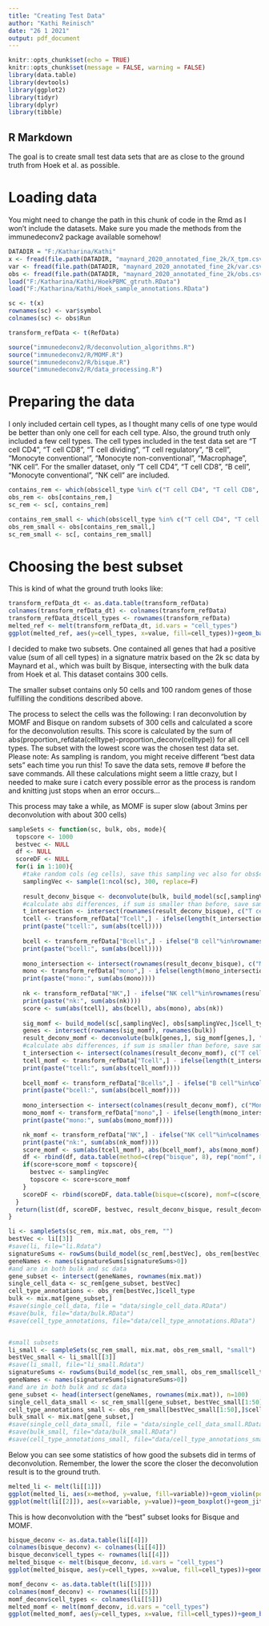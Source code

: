 ```yaml
---
title: "Creating Test Data"
author: "Kathi Reinisch"
date: "26 1 2021"
output: pdf_document
---
```


```r
knitr::opts_chunk$set(echo = TRUE)
knitr::opts_chunk$set(message = FALSE, warning = FALSE)
library(data.table)
library(devtools)
library(ggplot2)
library(tidyr)
library(dplyr)
library(tibble)
```

## R Markdown

The goal is to create small test data sets that are as close to the ground truth from Hoek et al. as possible.

# Loading data
You might need to change the path in this chunk of code in the Rmd as I won't include the datasets. Make sure you made the methods from the immunedeconv2 package available somehow!
```r
DATADIR = "F:/Katharina/Kathi"
x <- fread(file.path(DATADIR, "maynard_2020_annotated_fine_2k/X_tpm.csv"), header = F)
var <- fread(file.path(DATADIR, "maynard_2020_annotated_fine_2k/var.csv"), header = T)
obs <- fread(file.path(DATADIR, "maynard_2020_annotated_fine_2k/obs.csv"), header = T)
load("F:/Katharina/Kathi/HoekPBMC_gtruth.RData")
load("F:/Katharina/Kathi/Hoek_sample_annotations.RData")

sc <- t(x)
rownames(sc) <- var$symbol
colnames(sc) <- obs$Run

transform_refData <- t(RefData)

source("immunedeconv2/R/deconvolution_algorithms.R")
source("immunedeconv2/R/MOMF.R")
source("immunedeconv2/R/bisque.R")
source("immunedeconv2/R/data_processing.R")
```

# Preparing the data

I only included certain cell types, as I thought many cells of one type would be better than only one cell for each cell type. Also, the ground truth only included a few cell types. 
The cell types included in the test data set are "T cell CD4", "T cell CD8", "T cell dividing", "T cell regulatory", "B cell", "Monocyte conventional", "Monocyte non-conventional", "Macrophage", "NK cell". 
For the smaller dataset, only "T cell CD4", "T cell CD8", "B cell", "Monocyte conventional", "NK cell" are included. 

```r

contains_rem <- which(obs$cell_type %in% c("T cell CD4", "T cell CD8", "T cell dividing", "T cell regulatory", "B cell", "Monocyte conventional", "Monocyte non-conventional", "Macrophage", "NK cell"))
obs_rem <- obs[contains_rem,]
sc_rem <- sc[, contains_rem]

contains_rem_small <- which(obs$cell_type %in% c("T cell CD4", "T cell CD8", "B cell", "Monocyte conventional", "NK cell"))
obs_rem_small <- obs[contains_rem_small,]
sc_rem_small <- sc[, contains_rem_small]
```
 
# Choosing the best subset
This is kind of what the ground truth looks like: 

```r
transform_refData_dt <- as.data.table(transform_refData)
colnames(transform_refData_dt) <- colnames(transform_refData)
transform_refData_dt$cell_types <- rownames(transform_refData)
melted_ref <- melt(transform_refData_dt, id.vars = "cell_types")
ggplot(melted_ref, aes(y=cell_types, x=value, fill=cell_types))+geom_bar(stat="identity", position = "stack")+facet_wrap(~variable)
```

I decided to make two subsets. One contained all genes that had a positive value (sum of all cell types) in a signature matrix based on the 2k sc data by Maynard et al., which was built by Bisque, intersecting with the bulk data from Hoek et al. This dataset contains 300 cells. 

The smaller subset contains only 50 cells and 100 random genes of those fulfilling the conditions described above. 

The process to select the cells was the following:
I ran deconvolution by MOMF and Bisque on random subsets of 300 cells and calculated a score for the deconvolution results. This score is calculated by the sum of abs(proportion_refdata(celltype)-proportion_deconv(celltype)) for all cell types. The subset with the lowest score was the chosen test data set. Please note: As sampling is random, you might receive different "best data sets" each time you run this! To save the data sets, remove # before the save commands.
All these calculations might seem a little crazy, but I needed to make sure i catch every possible error as the process is random and knitting just stops when an error occurs...

This process may take a while, as MOMF is super slow (about 3mins per deconvolution with about 300 cells)

```r
sampleSets <- function(sc, bulk, obs, mode){
  topscore <- 1000
  bestvec <- NULL
  df <- NULL
  scoreDF <- NULL
  for(i in 1:100){
    #take random cols (eg cells), save this sampling vec also for obs$cell_type
    samplingVec <- sample(1:ncol(sc), 300, replace=F)
  
    result_deconv_bisque <- deconvolute(bulk, build_model(sc[,samplingVec], obs[samplingVec,]$cell_type, "bisque"), "bisque", single_cell_object = sc[,samplingVec], cell_type_annotations= obs[samplingVec,]$cell_type)
    #calculate abs differences, if sum is smaller than before, save sampling vec
    t_intersection <- intersect(rownames(result_deconv_bisque), c("T cell CD4", "T cell CD8", "T cell dividing", "T cell regulatory"))
    tcell <- transform_refData["Tcell",] - ifelse(length(t_intersection)>1,colSums(result_deconv_bisque[t_intersection,]), ifelse(length(t_intersection)==1, result_deconv_bisque[t_intersection,], 0))
    print(paste("tcell:", sum(abs(tcell))))
    
    bcell <- transform_refData["Bcells",] - ifelse("B cell"%in%rownames(result_deconv_bisque), result_deconv_bisque["B cell",], 0)
    print(paste("bcell:", sum(abs(bcell))))
    
    mono_intersection <- intersect(rownames(result_deconv_bisque), c("Monocyte conventional", "Monocyte non-conventional"))
    mono <- transform_refData["mono",] - ifelse(length(mono_intersection)>1,colSums(result_deconv_bisque[mono_intersection,]), ifelse(length(mono_intersection)==1, result_deconv_bisque[mono_intersection,], 0))
    print(paste("mono:", sum(abs(mono))))
    
    nk <- transform_refData["NK",] - ifelse("NK cell"%in%rownames(result_deconv_bisque), result_deconv_bisque["NK cell",], 0)
    print(paste("nk:", sum(abs(nk))))
    score <- sum(abs(tcell), abs(bcell), abs(mono), abs(nk))
  
    sig_momf <- build_model(sc[,samplingVec], obs[samplingVec,]$cell_type, "momf")
    genes <- intersect(rownames(sig_momf), rownames(bulk))
    result_deconv_momf <- deconvolute(bulk[genes,], sig_momf[genes,], "momf", single_cell_object = sc[genes,samplingVec])
    #calculate abs differences, if sum is smaller than before, save sampling vec
    t_intersection <- intersect(colnames(result_deconv_momf), c("T cell CD4", "T cell CD8", "T cell dividing", "T cell regulatory"))
    tcell_momf <- transform_refData["Tcell",] - ifelse(length(t_intersection)>1,rowSums(result_deconv_momf[,t_intersection]), ifelse(length(t_intersection)==1, result_deconv_momf[,t_intersection], 0))
    print(paste("tcell:", sum(abs(tcell_momf))))
    
    bcell_momf <- transform_refData["Bcells",] - ifelse("B cell"%in%colnames(result_deconv_momf), result_deconv_momf[,"B cell"], 0)
    print(paste("bcell:", sum(abs(bcell_momf))))
    
    mono_intersection <- intersect(colnames(result_deconv_momf), c("Monocyte conventional", "Monocyte non-conventional"))
    mono_momf <- transform_refData["mono",] - ifelse(length(mono_intersection)>1,rowSums(result_deconv_momf[,mono_intersection]), ifelse(length(mono_intersection)==1, result_deconv_momf[,mono_intersection], 0))
    print(paste("mono:", sum(abs(mono_momf))))

    nk_momf <- transform_refData["NK",] - ifelse("NK cell"%in%colnames(result_deconv_momf), result_deconv_momf[,"NK cell"], 0)
    print(paste("nk:", sum(abs(nk_momf))))
    score_momf <- sum(abs(tcell_momf), abs(bcell_momf), abs(mono_momf), abs(nk_momf))
    df <- rbind(df, data.table(method=c(rep("bisque", 8), rep("momf", 8)), sample=rep(colnames(bulk), 2), t_cell=c(tcell, tcell_momf), b_cell=c(bcell, bcell_momf), monocyte=c(mono, mono_momf), nk=c(nk, nk_momf)))
    if(score+score_momf < topscore){
      bestvec <- samplingVec
      topscore <- score+score_momf
    }
    scoreDF <- rbind(scoreDF, data.table(bisque=c(score), momf=c(score_momf)))
  }
  return(list(df, scoreDF, bestvec, result_deconv_bisque, result_deconv_momf))
}

```

```r
li <- sampleSets(sc_rem, mix.mat, obs_rem, "")
bestVec <- li[[3]]
#save(li, file="li.Rdata")
signatureSums <- rowSums(build_model(sc_rem[,bestVec], obs_rem[bestVec,]$cell_type, "bisque"))
geneNames <- names(signatureSums[signatureSums>0])
#and are in both bulk and sc data
gene_subset <- intersect(geneNames, rownames(mix.mat))
single_cell_data <- sc_rem[gene_subset, bestVec]
cell_type_annotations <- obs_rem[bestVec,]$cell_type
bulk <- mix.mat[gene_subset,]
#save(single_cell_data, file = "data/single_cell_data.RData")
#save(bulk, file="data/bulk.RData")
#save(cell_type_annotations, file="data/cell_type_annotations.RData")


#small subsets 
li_small <- sampleSets(sc_rem_small, mix.mat, obs_rem_small, "small")
bestVec_small <- li_small[[3]]
#save(li_small, file="li_small.Rdata")
signatureSums <- rowSums(build_model(sc_rem_small, obs_rem_small$cell_type, "bisque"))
geneNames <- names(signatureSums[signatureSums>0])
#and are in both bulk and sc data
gene_subset <- head(intersect(geneNames, rownames(mix.mat)), n=100)
single_cell_data_small <- sc_rem_small[gene_subset, bestVec_small[1:50]]
cell_type_annotations_small <- obs_rem_small[bestVec_small[1:50],]$cell_type
bulk_small <- mix.mat[gene_subset,]
#save(single_cell_data_small, file = "data/single_cell_data_small.RData")
#save(bulk_small, file="data/bulk_small.RData")
#save(cell_type_annotations_small, file="data/cell_type_annotations_small.RData")
```
Below you can see some statistics of how good the subsets did in terms of deconvolution. Remember, the lower the score the closer the deconvolution result is to the ground truth. 
```r
melted_li <- melt(li[[1]])
ggplot(melted_li, aes(x=method, y=value, fill=variable))+geom_violin(position=position_dodge(1))+facet_wrap(~sample)+labs(title="deviation from the ground truth")
ggplot(melt(li[[2]]), aes(x=variable, y=value))+geom_boxplot()+geom_jitter()+labs(y="score", x="method")
```
This is how deconvolution with the "best" subset looks for Bisque and MOMF.
```r
bisque_deconv <- as.data.table(li[[4]])
colnames(bisque_deconv) <- colnames(li[[4]])
bisque_deconv$cell_types <- rownames(li[[4]])
melted_bisque <- melt(bisque_deconv, id.vars = "cell_types")
ggplot(melted_bisque, aes(y=cell_types, x=value, fill=cell_types))+geom_bar(stat="identity", position = "stack")+facet_wrap(~variable)+labs(title="bisque")

momf_deconv <- as.data.table(t(li[[5]]))
colnames(momf_deconv) <- rownames(li[[5]])
momf_deconv$cell_types <- colnames(li[[5]])
melted_momf <- melt(momf_deconv, id.vars = "cell_types")
ggplot(melted_momf, aes(y=cell_types, x=value, fill=cell_types))+geom_bar(stat="identity", position = "stack")+facet_wrap(~variable)+labs(title="momf")
```
